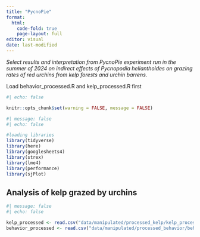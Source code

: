 ```yaml
---
title: "PycnoPie"
format: 
  html:
    code-fold: true
    page-layout: full
editor: visual
date: last-modified
---
```


*Select results and interpretation from PycnoPie experiment run in the summer of 2024 on indirect effects of Pycnopodia helianthoides on grazing rates of red urchins from kelp forests and urchin barrens.*

Load behavior_processed.R and kelp_processed.R first

```r
#| echo: false

knitr::opts_chunk$set(warning = FALSE, message = FALSE)
```

```r
#| message: false
#| echo: false

#loading libraries
library(tidyverse)
library(here)
library(googlesheets4)
library(strex)
library(lme4)
library(performance)
library(sjPlot)
```

## Analysis of kelp grazed by urchins

```r
#| message: false
#| echo: false

kelp_processed <- read.csv("data/manipulated/processed_kelp/kelp_processed.csv")
behavior_processed <- read.csv("data/manipulated/processed_behavior/behavior_processed.csv")

```
